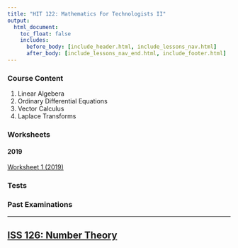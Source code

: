 ```yaml
---
title: "HIT 122: Mathematics For Technologists II"
output:
  html_document:
    toc_float: false
    includes:
      before_body: [include_header.html, include_lessons_nav.html]
      after_body: [include_lessons_nav_end.html, include_footer.html]
---
```

### Course Content
(@) Linear Algebera
(@) Ordinary Differential Equations
(@) Vector Calculus
(@) Laplace Transforms

### Worksheets
#### 2019
[Worksheet 1 (2019)](https://drive.google.com/file/d/1QqQITzFhzlM4vkRXTLAVYAdOmQDvzbQB/view?usp=sharing)

### Tests

### Past Examinations


***
## [ISS 126: Number Theory](lesson-3.html){.continue-link}
